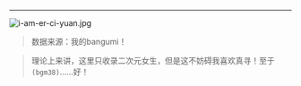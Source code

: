 -----------

![i-am-er-ci-yuan.jpg](https://s2.loli.net/2023/07/19/TvPf5h3WYdEsgqK.jpg)

> 数据来源：我的bangumi！

> 理论上来讲，这里只收录二次元女生，但是这不妨碍我喜欢真寻！至于`(bgm38)`......好！
